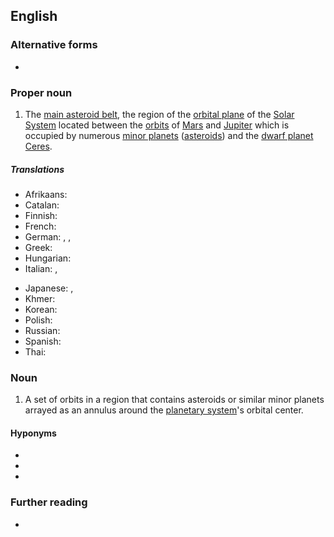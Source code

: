 {{also|Asteroid Belt}}
==English==

===Alternative forms===
* {{alter|en|Asteroid Belt}}

===Proper noun===
{{en-proper-noun}}

# {{lb|en|astronomy}} The [[main belt|main asteroid belt]], the region of the [[orbital plane]] of the [[Solar System]] located between the [[orbit]]s of [[Mars]] and [[Jupiter]] which is occupied by numerous [[minor planet]]s ([[asteroid]]s) and the [[dwarf planet]] [[Ceres]].
#: {{syn|en|main belt|main asteroid belt}}

=====Translations=====
{{trans-top|region of the solar system}}
* Afrikaans: {{t|af|asteroïedgordel}}
* Catalan: {{t|ca|cinturó d'asteroides|m}}
* Finnish: {{t+|fi|asteroidivyöhyke}}
* French: {{t+|fr|ceinture d’astéroïdes|f}}
* German: {{t+|de|Asteroidengürtel|m}}, {{t|de|Hauptgürtel |m}}, {{t|de|Planetoidengürtel|m}}
* Greek: {{t|el|ζώνη αστεροειδών|n}}
* Hungarian: {{t|hu|kisbolygóöv}}
* Italian: {{t|it|cintura asteroidale|f}}, {{t|it|fascia principale|f}}
{{trans-mid}}
* Japanese: {{t|ja|小惑星帯|tr=shōwakuseitai}}, {{t|ja|アステロイドベルト|tr=asuteroido beruto}}
* Khmer: {{t|km|ខ្សែក្រវាត់តារាសណ្ឋាន|tr=khseh krovat dara son tharn|sc=Khmr}}
* Korean: {{t+|ko|소행성대}}
* Polish: {{t+|pl|pas planetoid|m}}
* Russian: {{t+|ru|пояс астероидов|sc=Cyrl}}
* Spanish: {{t|es|cinturón de asteroides|m}}
* Thai: {{t|th|แถบดาวเคราะห์น้อย}}
{{trans-bottom}}

===Noun===
{{en-noun}}

# {{lb|en|astronomy}} A set of orbits in a region that contains asteroids or similar minor planets arrayed as an annulus around the [[planetary system]]'s orbital center.

====Hyponyms====
* {{l|en|Main Asteroid Belt}}
* {{l|en|Kuiper Belt}}
* {{l|en|Kuiper belt}}

===Further reading===
* {{pedia}}